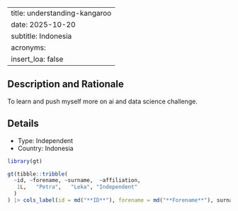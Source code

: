 
---
title: understanding-kangaroo
date: 2025-10-20
subtitle: Indonesia
acronyms:
  insert_loa: false
---

## Description and Rationale

To learn and push myself more on ai and data science challenge.

## Details

* Type: Independent
* Country: Indonesia

```r
library(gt)

gt(tibble::tribble(
  ~id, ~forename, ~surname,  ~affiliation,
   1L,   "Petra",   "Leka", "Independent"
  )
) |> cols_label(id = md("**ID**"), forename = md("**Forename**"), surname ~ md("**Surname**"), affiliation ~ md("**Affiliation**"))
```
